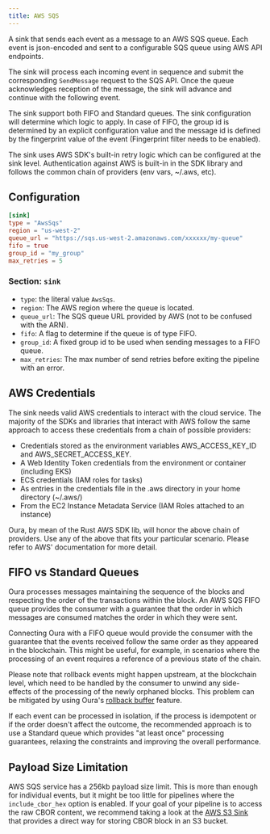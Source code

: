 ```yaml
---
title: AWS SQS
---
```


A sink that sends each event as a message to an AWS SQS queue. Each event is json-encoded and sent to a configurable SQS queue using AWS API endpoints.

The sink will process each incoming event in sequence and submit the corresponding `SendMessage` request to the SQS API. Once the queue acknowledges reception of the message, the sink will advance and continue with the following event.

The sink support both FIFO and Standard queues. The sink configuration will determine which logic to apply. In case of FIFO, the group id is determined by an explicit configuration value and the message id is defined by the fingerprint value of the event (Fingerprint filter needs to be enabled). 

The sink uses AWS SDK's built-in retry logic which can be configured at the sink level. Authentication against AWS is built-in in the SDK library and follows the common chain of providers (env vars, ~/.aws, etc). 

## Configuration

```toml
[sink]
type = "AwsSqs"
region = "us-west-2"
queue_url = "https://sqs.us-west-2.amazonaws.com/xxxxxx/my-queue"
fifo = true
group_id = "my_group"
max_retries = 5
```

### Section: `sink`

- `type`: the literal value `AwsSqs`.
- `region`: The AWS region where the queue is located.
- `queue_url`: The SQS queue URL provided by AWS (not to be confused with the ARN).
- `fifo`: A flag to determine if the queue is of type FIFO.
- `group_id`: A fixed group id to be used when sending messages to a FIFO queue.
- `max_retries`: The max number of send retries before exiting the pipeline with an error.

## AWS Credentials

The sink needs valid AWS credentials to interact with the cloud service. The majority of the SDKs and libraries that interact with AWS follow the same approach to access these credentials from a chain of possible providers:

- Credentials stored as the environment variables AWS_ACCESS_KEY_ID and AWS_SECRET_ACCESS_KEY.
- A Web Identity Token credentials from the environment or container (including EKS)
- ECS credentials (IAM roles for tasks)
- As entries in the credentials file in the .aws directory in your home directory (~/.aws/)
- From the EC2 Instance Metadata Service (IAM Roles attached to an instance)

Oura, by mean of the Rust AWS SDK lib, will honor the above chain of providers. Use any of the above that fits your particular scenario. Please refer to AWS' documentation for more detail.

## FIFO vs Standard Queues

Oura processes messages maintaining the sequence of the blocks and respecting the order of the transactions within the block. An AWS SQS FIFO queue provides the consumer with a guarantee that the order in which messages are consumed matches the order in which they were sent.

Connecting Oura with a FIFO queue would provide the consumer with the guarantee that the events received follow the same order as they appeared in the blockchain. This might be useful, for example, in scenarios where the processing of an event requires a reference of a previous state of the chain.

Please note that rollback events might happen upstream, at the blockchain level, which need to be handled by the consumer to unwind any side-effects of the processing of the newly orphaned blocks. This problem can be mitigated by using Oura's [rollback buffer](/oura/v1/advanced/rollback_buffer) feature.

If each event can be processed in isolation, if the process is idempotent or if the order doesn't affect the outcome, the recommended approach is to use a Standard queue which provides "at least once" processing guarantees, relaxing the constraints and improving the overall performance.

## Payload Size Limitation

AWS SQS service has a 256kb payload size limit. This is more than enough for individual events, but it might be too little for pipelines where the `include_cbor_hex` option is enabled. If your goal of your pipeline is to access the raw CBOR content, we recommend taking a look at the [AWS S3 Sink](/oura/v1/sinks/aws_s3) that provides a direct way for storing CBOR block in an S3 bucket.
